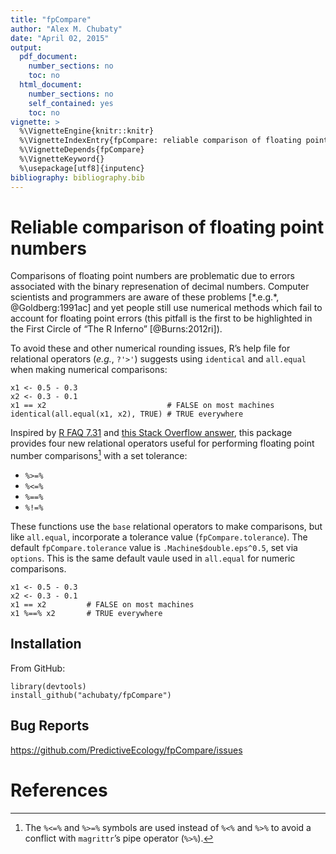 ```yaml
---
title: "fpCompare"
author: "Alex M. Chubaty"
date: "April 02, 2015"
output:
  pdf_document:
    number_sections: no
    toc: no
  html_document:
    number_sections: no
    self_contained: yes
    toc: no
vignette: >
  %\VignetteEngine{knitr::knitr}
  %\VignetteIndexEntry{fpCompare: reliable comparison of floating point numbers}
  %\VignetteDepends{fpCompare}
  %\VignetteKeyword{}
  %\usepackage[utf8]{inputenc}
bibliography: bibliography.bib
---
```


# Reliable comparison of floating point numbers
Comparisons of floating point numbers are problematic due to errors associated with the binary represenation of decimal numbers. Computer scientists and programmers are aware of these problems [*.e.g.*, @Goldberg:1991ac] and yet people still use numerical methods which fail to account for floating point errors (this pitfall is the first to be highlighted in the First Circle of "The R Inferno" [@Burns:2012ri]).

To avoid these and other numerical rounding issues, R's help file for relational operators (*e.g.*, `?'>'`) suggests using `identical` and `all.equal` when making numerical comparisons:

    x1 <- 0.5 - 0.3
    x2 <- 0.3 - 0.1
    x1 == x2                           # FALSE on most machines
    identical(all.equal(x1, x2), TRUE) # TRUE everywhere

Inspired by [R FAQ 7.31](http://cran.r-project.org/doc/FAQ/R-FAQ.html#Why-doesn_0027t-R-think-these-numbers-are-equal_003f) and [this Stack Overflow answer](http://stackoverflow.com/a/2769618/1380598), this package provides four new relational operators useful for performing floating point number comparisons[^1] with a set tolerance:

- `%>=%`
- `%<=%`
- `%==%`
- `%!=%`

These functions use the `base` relational operators to make comparisons, but like `all.equal`, incorporate a tolerance value (`fpCompare.tolerance`). The default `fpCompare.tolerance` value is `.Machine$double.eps^0.5`, set via `options`. This is the same default vaule used in `all.equal` for numeric comparisons.

    x1 <- 0.5 - 0.3
    x2 <- 0.3 - 0.1
    x1 == x2         # FALSE on most machines
    x1 %==% x2       # TRUE everywhere

[^1]: The `%<=%` and `%>=%` symbols are used instead of `%<%` and `%>%` to avoid a conflict with `magrittr`'s pipe operator (`%>%`).

## Installation

From GitHub:

    library(devtools)
    install_github("achubaty/fpCompare")

## Bug Reports

[https://github.com/PredictiveEcology/fpCompare/issues](https://github.com/PredictiveEcology/fpCompare)

# References
